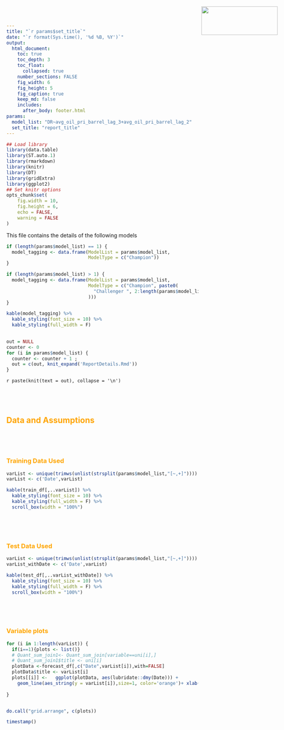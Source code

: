 ```yaml
---
title: "`r params$set_title`"
date: "`r format(Sys.time(), '%d %B, %Y')`"
output:
  html_document:
    toc: true
    toc_depth: 3
    toc_float:
      collapsed: true
    number_sections: FALSE
    fig_width: 6
    fig_height: 5
    fig_caption: true
    keep_md: false
    includes:
      after_body: footer.html
params:
  model_list: "DR~avg_oil_pri_barrel_lag_3+avg_oil_pri_barrel_lag_2"
  set_title: "report_title"
---
```


<img src="aptivaa.png" style="position:absolute;top:20px;right:20px;" height="75" width="200" />

<style>
.list-group-item.active, .list-group-item.active:focus, .list-group-item.active:hover {
    background-color: orange;
}
h1 {
  font-size: 34px;
  color: orange;
}
h2, h3 {
  color: orange;
}
h1, .h1, h2, .h2, h3, .h3 {
    margin-top: 84px;
}
</style>

```r
## Load library
library(data.table)
library(ST.auto.1)
library(rmarkdown)
library(knitr)
library(DT)
library(gridExtra)
library(ggplot2)
## Set knitr options
opts_chunk$set(
	fig.width = 10,
	fig.height = 6,
	echo = FALSE,
	warning = FALSE
)
```

This file contains the details of the following models

```r
if (length(params$model_list) == 1) {
  model_tagging <- data.frame(ModelList = params$model_list,
                              ModelType = c("Champion"))
}

if (length(params$model_list) > 1) {
  model_tagging <- data.frame(ModelList = params$model_list,
                              ModelType = c("Champion", paste0(
                                "Challenger ", 2:length(params$model_list) - 1
                              )))
}

kable(model_tagging) %>% 
  kable_styling(font_size = 10) %>% 
  kable_styling(full_width = F)
  
```


```r
out = NULL
counter <- 0
for (i in params$model_list) {
  counter <- counter + 1 ;
  out = c(out, knit_expand('ReportDetails.Rmd'))
}

```


`r paste(knit(text = out), collapse = '\n')`

## Data and Assumptions

### Training Data Used
```r

varList <- unique(trimws(unlist(strsplit(params$model_list,"[~,+]"))))
varList <- c('Date',varList)

kable(train_df[,..varList]) %>% 
  kable_styling(font_size = 10) %>% 
  kable_styling(full_width = F) %>% 
  scroll_box(width = "100%")
```


### Test Data Used
```r

varList <- unique(trimws(unlist(strsplit(params$model_list,"[~,+]"))))
varList_withDate <- c('Date',varList)

kable(test_df[,..varList_withDate]) %>% 
  kable_styling(font_size = 10) %>% 
  kable_styling(full_width = F) %>% 
  scroll_box(width = "100%")
```


### Variable plots

```r
for (i in 1:length(varList)) { 
  if(i==1){plots <- list()}
  # Quant_sum_join1<- Quant_sum_join[variable==uni[i],]
  # Quant_sum_join1$title <- uni[i]
  plotData <-forecast_df[,c("Date",varList[i]),with=FALSE]
  plotData$title <- varList[i]
  plots[[i]] <-   ggplot(plotData, aes(lubridate::dmy(Date))) +
    geom_line(aes_string(y = varList[i]),size=1, color='orange')+ xlab("Date") + ylab(" ") +theme(axis.text.x = element_text(angle = 45,hjust = 1)) + facet_grid(. ~ title)
  
}


do.call("grid.arrange", c(plots))


```

```r
timestamp()
```

